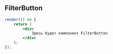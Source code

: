 ## FilterButton


```jsx live
render(() => {
    return (
        <div>
            Здесь будет компонент FilterButton
        </div>
    );
});
```

